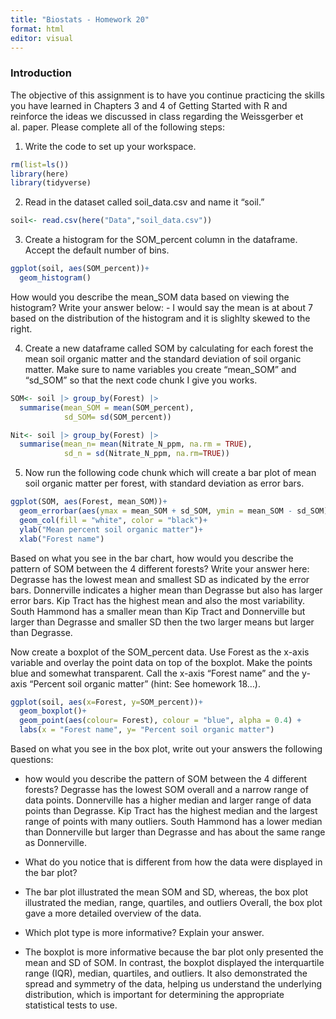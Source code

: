 ```yaml
---
title: "Biostats - Homework 20"
format: html
editor: visual
---
```


### Introduction

The objective of this assignment is to have you continue practicing the skills you have learned in Chapters 3 and 4 of Getting Started with R and reinforce the ideas we discussed in class regarding the Weissgerber et al. paper. Please complete all of the following steps:

1.  Write the code to set up your workspace.

```r
rm(list=ls())
library(here)
library(tidyverse)
```

2.  Read in the dataset called soil_data.csv and name it "soil."

```r
soil<- read.csv(here("Data","soil_data.csv"))
```

3.  Create a histogram for the SOM_percent column in the dataframe. Accept the default number of bins.

```r
ggplot(soil, aes(SOM_percent))+
  geom_histogram()
```

How would you describe the mean_SOM data based on viewing the histogram? Write your answer below: - I would say the mean is at about 7 based on the distribution of the histogram and it is slighlty skewed to the right.

4.  Create a new dataframe called SOM by calculating for each forest the mean soil organic matter and the standard deviation of soil organic matter. Make sure to name variables you create "mean_SOM" and "sd_SOM" so that the next code chunk I give you works.

```r
SOM<- soil |> group_by(Forest) |>
  summarise(mean_SOM = mean(SOM_percent),
            sd_SOM= sd(SOM_percent))
```

```r
Nit<- soil |> group_by(Forest) |>
  summarise(mean_n= mean(Nitrate_N_ppm, na.rm = TRUE),
            sd_n = sd(Nitrate_N_ppm, na.rm=TRUE))
```

5.  Now run the following code chunk which will create a bar plot of mean soil organic matter per forest, with standard deviation as error bars.

```r
ggplot(SOM, aes(Forest, mean_SOM))+
  geom_errorbar(aes(ymax = mean_SOM + sd_SOM, ymin = mean_SOM - sd_SOM), width = 0.2)+
  geom_col(fill = "white", color = "black")+
  ylab("Mean percent soil organic matter")+
  xlab("Forest name")
```

Based on what you see in the bar chart, how would you describe the pattern of SOM between the 4 different forests? Write your answer here: Degrasse has the lowest mean and smallest SD as indicated by the error bars. Donnerville indicates a higher mean than Degrasse but also has larger error bars. Kip Tract has the highest mean and also the most variability. South Hammond has a smaller mean than Kip Tract and Donnerville but larger than Degrasse and smaller SD then the two larger means but larger than Degrasse.

Now create a boxplot of the SOM_percent data. Use Forest as the x-axis variable and overlay the point data on top of the boxplot. Make the points blue and somewhat transparent. Call the x-axis "Forest name" and the y-axis "Percent soil organic matter" (hint: See homework 18...).

```r
ggplot(soil, aes(x=Forest, y=SOM_percent))+
  geom_boxplot()+
  geom_point(aes(colour= Forest), colour = "blue", alpha = 0.4) +
  labs(x = "Forest name", y= "Percent soil organic matter")
```

Based on what you see in the box plot, write out your answers the following questions:

-   how would you describe the pattern of SOM between the 4 different forests? Degrasse has the lowest SOM overall and a narrow range of data points. Donnerville has a higher median and larger range of data points than Degrasse. Kip Tract has the highest median and the largest range of points with many outliers. South Hammond has a lower median than Donnerville but larger than Degrasse and has about the same range as Donnerville.

-   What do you notice that is different from how the data were displayed in the bar plot?

-   The bar plot illustrated the mean SOM and SD, whereas, the box plot illustrated the median, range, quartiles, and outliers Overall, the box plot gave a more detailed overview of the data.

-   Which plot type is more informative? Explain your answer.

-   The boxplot is more informative because the bar plot only presented the mean and SD of SOM. In contrast, the boxplot displayed the interquartile range (IQR), median, quartiles, and outliers. It also demonstrated the spread and symmetry of the data, helping us understand the underlying distribution, which is important for determining the appropriate statistical tests to use.

